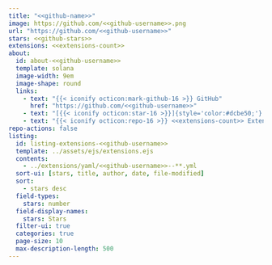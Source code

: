 ```yaml
---
title: "<<github-name>>"
image: https://github.com/<<github-username>>.png
url: "https://github.com/<<github-username>>"
stars: <<github-stars>>
extensions: <<extensions-count>>
about:
  id: about-<<github-username>>
  template: solana
  image-width: 9em
  image-shape: round
  links:
    - text: "{{< iconify octicon:mark-github-16 >}} GitHub"
      href: "https://github.com/<<github-username>>"
    - text: "[{{< iconify octicon:star-16 >}}]{style='color:#dcbe50;'} <<github-stars>> Stars"
    - text: "{{< iconify octicon:repo-16 >}} <<extensions-count>> Extensions"
repo-actions: false
listing:
  id: listing-extensions-<<github-username>>
  template: ../assets/ejs/extensions.ejs
  contents:
    - ../extensions/yaml/<<github-username>>--**.yml
  sort-ui: [stars, title, author, date, file-modified]
  sort:
    - stars desc
  field-types:
    stars: number
  field-display-names: 
    stars: Stars
  filter-ui: true
  categories: true
  page-size: 10
  max-description-length: 500
---
```


::: {#about-<<github-username>>}
:::

::: {#listing-extensions-<<github-username>>}
:::
